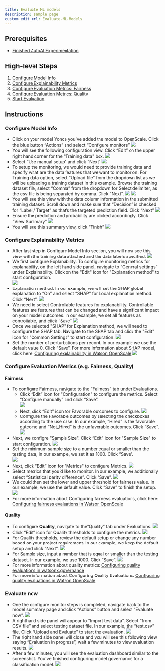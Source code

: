```yaml
---
title: Evaluate ML models
description: sample page
custom_edit_url: Evaluate-ML-Models
---
```


## Prerequisites
- [Finished AutoAI Experimentation](./AutoAI%20Experimentation)
## High-level Steps
1. [Configure Model Info](#configure-model-info)
1. [Configure Explainability Metrics](#configure-explainability-metrics)
1. [Configure Evaluation Metrics: Fairness](#configure-fairness-metrics)
1. [Configure Evaluation Metrics: Quality](#configure-quality-metrics)
1. [Start Evaluation](#evaluate-now)

## Instructions
### **Configure Model Info**<a name="configure-model-info"></a>
- Click on your model Yonce you've added the model to OpenScale. Click the blue button “Actions” and select “Configure monitors”
![](./Instruction-Screenshots/ClassificationModelBeforeMonitorConfig.png)
- You will see the following configuration view. Click “Edit” on the upper right hand corner for the "Training data" box.
![](./Instruction-Screenshots/MLModelConfigureMonitorModelDetails.png)
- Select “Use manual setup” and click “Next”
![](./Instruction-Screenshots/MLModelConfigureMonitorMethod.png)
- To setup the monitoring, we would need to provide training data and specify what are the data features that we want to monitor on. For Training data option, select “Upload file” from the dropdown list as we will be uploading a training dataset in this example. Browse the training dataset file, select “Comma” from the dropdown for Select delimiter, as the csv file is being separated by comma. Click ”Next”.
![](./Instruction-Screenshots/SpecifyTraningData.png)
![](./Instruction-Screenshots/SpecifyTrainingData2.png)
- You will see this view with the data column information in the submitted training dataset. Scroll down and make sure that “Decision” is checked for “Label / Target” as that’s the targeted prediction field. Click “Next”
![](./Instruction-Screenshots/SpecifyTrainingDataFeaturesAndLabels.png)
- Ensure the prediction and probability are clicked accordingly. Click “View Summary”
![](./Instruction-Screenshots/SelectModelOutput.png)
- You will see this summary view, click “Finish”
![](./Instruction-Screenshots/ClassificationModelSummary.png)

### **Configure Explainability Metrics**<a name="configure-explainability-metrics"></a>
-  After last step in Configure Model Info section, you will now see this view with the training data attached and the data labels specified.
![](./Instruction-Screenshots/MLModelConfigureTrainingData.png)
- We first configure Explanability. To configure monitoring metrics for explanability, on the left hand side panel, navigate to “General settings” under Explainability. Click on the "Edit" icon for "Explanation method" to start configuration.  
![](./Instruction-Screenshots/MLModelExplanationConfig.png)
- Explanation method: In our example, we will set the SHAP global explanation to “On” and select “SHAP” for Local explanation method. Click “Next”.
![](./Instruction-Screenshots/MLModelExplanationMethodConfig.png)
- We need to select Controllable features for explanability. Controllable features are features that can be changed and have a significant impact on your model outcomes. In our example, we set all features as controllable, and click “Save”
![](./Instruction-Screenshots/MLModelExplanationControllableFeatures.png)
- Once we selected "SHAP" for Explanation method, we will need to configure the SHAP tab. Navigate to the SHAP tab and click the "Edit" icon for "Common Settings" to start configuration.
![](./Instruction-Screenshots/SHAPConfig.png)
- Set the number of perturbations per record. In our example we use the default value 0. Click ”Save”. For more information about SHAP model, click here: [Configuring explainability in Watson OpenScale](https://dataplatform.cloud.ibm.com/docs/content/wsj/model/wos-explainability-config.html?context=cpdaas)
![](./Instruction-Screenshots/SHAPCommonSettings.png)

### **Configure Evaluation Metrics (e.g. Fairness, Quality)**
#### **Fairness**<a name="configure-fairness-metrics"></a>
- To configure Fairness, navigate to the ”Fairness” tab under Evaluations. 
    - Click “Edit” icon for "Configuration" to configure the metrics. Select “Configure manually” and click “Save”.  
    ![](./Instruction-Screenshots/FairnessConfig.png)
    - Next, click “Edit” icon for Favorable outcomes to configure. 
    ![](./Instruction-Screenshots/FairnessFavorableOutcomes.png)
    - Configure the Favorable outcomes by selecting the checkboxes according to the use case. In our example, “Hired” is the favorable outcome and “Not_Hired” is the unfavorable outcomes. Click “Save”.  
    ![](./Instruction-Screenshots/SelectFavorableOutcomes.png)
- Next, we configre "Sample Size". Click “Edit” icon for "Sample Size" to start configuration. 
    ![](./Instruction-Screenshots/SampleSizeConfig.png)
- Set the minimum sample size to a number equal or smaller than the testing data, in our example, we set it as 1000. Click “Save”.  
![](./Instruction-Screenshots/SampleSizeConfig2.png)
- Next, click “Edit” icon for "Metrics" to configure Metrics. 
![](./Instruction-Screenshots/MetricsConfig.png)
- Select metrics that you’d like to monitor. In our example, we additionally select “Statistical parity difference”. Click “Save”. 
![](./Instruction-Screenshots/FairnessMonitoredMetrics.png)
- We could then set the lower and upper threshold for fairness value. In our example, we use the default value. Click “Save” to finish the setup.  
![](./Instruction-Screenshots/FairnessDisparateImpact.png)
- For more information about Configuring fairness evaluations, click here: [Configuring fairness evaluations in Watson OpenScale](https://dataplatform.cloud.ibm.com/docs/content/wsj/model/wos-monitor-fairness.html?context=cpdaas&audience=wdp)
#### **Quality**<a name="configure-quality-metrics"></a>
- To configure **Quality**, navigate to the”Quality” tab under Evaluations. 
![](./Instruction-Screenshots/QualitySetupTab.png)
- Click “Edit” icon for Quality thresholds to configure the metrics. 
![](./Instruction-Screenshots/QualityThresholdsEdit.png)
- For Quality thresholds, review the default setup or change any number based on your project requirement. In our example, we keep the default setup and click “Next”. 
![](./Instruction-Screenshots/QualityThresholdsSetting.png)
- For Sample size, input a number that is equal or smaller than the testing dataset. In our example, we use 1000. Click ”Save”.
![](./Instruction-Screenshots/QualitySettingSampleSize.png)
- For more information about quality metrics: [Configuring quality evaluations in watsonx.governance](https://dataplatform.cloud.ibm.com/docs/content/wsj/model/wos-monitor-accuracy.html?context=cpdaas%3Fcontext%3Drefinery)
- For more information about Configuring Quality Evaluations: [Configuring quality evaluations in Watson OpenScale](https://dataplatform.cloud.ibm.com/docs/content/wsj/model/wos-monitor-accuracy.html?context=cpdaas&audience=wdp)

### Evaluate now<a name="evaluate-now"></a>
- One the configure monitor steps is completed, navigate back to the model summary page and click “Actions” button and select “Evaluate now”. 
![](./Instruction-Screenshots/EvaluateNow.png)
- A righthand side panel will appear to “Import test data”. Select “from CSV file” and select testing dataset file. In our example, the “test.csv” file. Click “Upload and Evaluate” to start the evaluation.
![](./Instruction-Screenshots/EvaluateNowImportTestData.png)
- The right hand side panel will close and you will see this following view saying “Evaluation in progress”, wait a few minutes to view evaluation results.
![](./Instruction-Screenshots/EvaluationInProgress.png)
- After a few minutes, you will see the evaluation dashboard similar to the screenshot. You’ve finished configuring model governance for a classification model.
![](./Instruction-Screenshots/EvaluationComplete.png)

